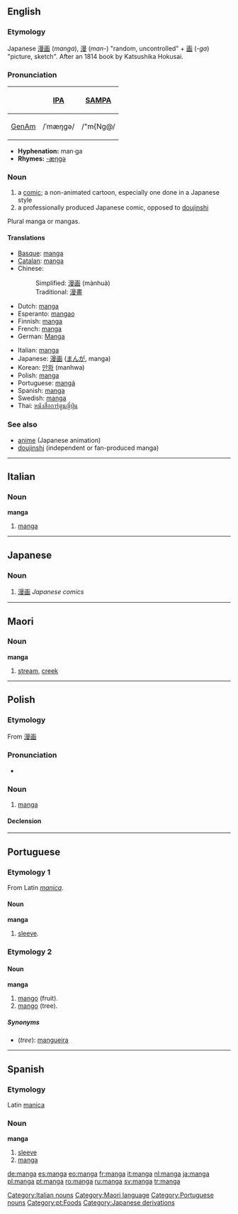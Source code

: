 {{wikipedia|dab=manga (disambiguation)|manga}}
==English==

===Etymology===
Japanese [[漫画]] (''manga''), [[漫]] (''man-'') "random, uncontrolled" + [[画]] (''-ga'') "picture, sketch".  After an 1814 book by Katsushika Hokusai.

===Pronunciation===
{| border=1 cellpadding=5
! !! [[w:International Phonetic Alphabet|IPA]] !! [[w:SAMPA|SAMPA]]
|-
! [[GenAm]]
| /ˈmæŋɡə/ || /"m{Ng@/
|}

* '''Hyphenation:''' man·ga
* '''Rhymes:''' [[Rhymes:English:-æŋɡə|-æŋɡə]]

===Noun===
{{wikipedia}}
{{en-noun|manga}}

# a [[comic]]; a non-animated cartoon, especially one done in a Japanese style
# a professionally produced Japanese comic, opposed to [[doujinshi]]

Plural manga or mangas.

====Translations====
{{top}}
* [[Basque]]: [[#Basque|manga]]
* [[Catalan]]: [[#Catalan|manga]]
* Chinese: 
*: Simplified: [[漫画]] (mànhuà)
*: Traditional: [[漫畫]]
* Dutch: [[#Dutch|manga]]
* Esperanto: [[mangao]]
* Finnish: [[#Finnish|manga]]
* French: [[#French|manga]]
* German: [[Manga]]
{{mid}}
* Italian: [[#Italian|manga]]
* Japanese: [[漫画]] ([[まんが]], manga)
* Korean: [[만화]] (manhwa)
* Polish: [[#Polish|manga]]
* Portuguese: [[mangá]]
* Spanish: [[#Spanish|manga]]
* Swedish: [[#Swedish|manga]]
* Thai: [[หนังสือการ์ตูนญี่ปุ่น]]
{{bottom}}

===See also===
* [[anime]] (Japanese animation)
* [[doujinshi]] (independent or fan-produced manga)

----

==Italian==

===Noun===
'''manga''' {{m}} {{inv}}

# [[#English|manga]]

[[Category:Italian nouns]]

----

==Japanese==

===Noun===
{{ja-noun|r|hira=まんが}}

# [[漫画]] ''Japanese comics''

----

==Maori==

===Noun===
'''manga'''

# [[stream]], [[creek]]

[[Category:Maori language]]

----
==Polish==

===Etymology===
From {{Ja.|pl}} [[漫画]]

===Pronunciation===
* {{IPA|[ˈmaŋga]|lang=pl}}

===Noun===
{{infl|pl|noun|g=f}}

# [[#English|manga]]

====Declension====
{{pl-decl-noun
|manga|mangi
|mangi|mang
|mandze|mangom
|mangę|mangi
|mangą|mangami
|mandze|mangach
|mango|mangi
}}
----

==Portuguese==

===Etymology 1===
From Latin ''[[manica]]''.

====Noun====
'''manga''' {{f}}

# [[sleeve]].

===Etymology 2===

====Noun====
'''manga''' {{f}}

# [[mango]] (fruit).
# [[mango]] (tree).

=====Synonyms=====
* (''tree''): [[mangueira]]

[[Category:Portuguese nouns]]
[[Category:pt:Foods]]

----

==Spanish==

===Etymology===
Latin [[manica]]

===Noun===
'''manga''' {{f}}

# [[sleeve]]
# [[manga]]

[[Category:Japanese derivations]]

[[de:manga]]
[[es:manga]]
[[eo:manga]]
[[fr:manga]]
[[it:manga]]
[[nl:manga]]
[[ja:manga]]
[[pl:manga]]
[[pt:manga]]
[[ro:manga]]
[[ru:manga]]
[[sv:manga]]
[[tr:manga]]